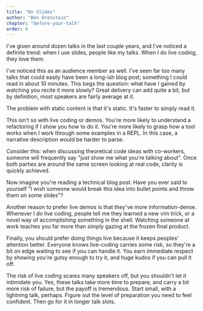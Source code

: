 ```yaml
---
title: "On Slides"
author: "Ben Orenstein"
chapter: "before-your-talk"
order: 6
---
```


I've given around dozen talks in the last couple years, and I've noticed a definite trend: when I use slides, people like my talks. When I do live coding, they love them.

I've noticed this as an audience member as well. I've seen far too many talks that could easily have been a long-ish blog post; something I could read in about 10 minutes. This begs the question: what have I gained by watching you recite it more slowly? Great delivery can add quite a bit, but by definition, most speakers are fairly average at it.

The problem with static content is that it's static. It's faster to simply read it.

This isn't so with live coding or demos. You're more likely to understand a refactoring if I show you how to do it. You're more likely to grasp how a tool works when I work through some examples in a REPL. In this case, a narrative description would be harder to parse.

Consider this: when discussing theoretical code ideas with co-workers, someone will frequently say "just show me what you're talking about". Once both parties are around the same screen looking at real code, clarity is quickly achieved.

Now imagine you're reading a technical blog post. Have you ever said to yourself "I wish someone would break this idea into bullet points and throw them on some slides"?

Another reason to prefer live demos is that they've more information-dense. Whenever I do live coding, people tell me they learned a new vim trick, or a novel way of accomplishing something in the shell. Watching someone at work teaches you far more than simply gazing at the frozen final product.

Finally, you should prefer doing things live because it keeps peoples' attention better. Everyone knows live-coding carries some risk, so they're a bit on edge waiting to see if you can handle it. You earn immediate respect by showing you're gutsy enough to try it, and huge kudos if you can pull it off.

The risk of live coding scares many speakers off, but you shouldn't let it intimidate you. Yes, these talks take more time to prepare, and carry a bit more risk of failure, but the payoff is tremendous. Start small, with a lightning talk, perhaps. Figure out the level of preparation you need to feel confident. Then go for it in longer talk slots.
